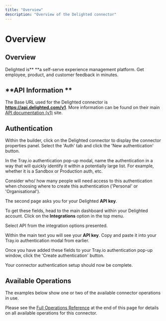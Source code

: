 ```yaml
---
title: "Overview"
description: "Overview of the Delighted connector"
---
```


# Overview

## Overview

Delighted is** **a self-serve experience management platform. Get employee, product, and customer feedback in minutes.

## **API Information **

The Base URL used for the Delighted connector is **https://api.delighted.com/v1**. More information can be found on their main [API documentation (v1)](https://app.delighted.com/docs/api/sending-to-people) site.

## Authentication

Within the builder, click on the Delighted connector to display the connector properties panel. Select the 'Auth' tab and click the 'New authentication' button.

In the Tray.io authentication pop-up modal, name the authentication in a way that will quickly identify it within a potentially large list. For example, whether it is a Sandbox or Production auth, etc.

Consider who/ how many people will need access to this authentication when choosing where to create this authentication ('Personal' or 'Organisational').

The second page asks you for your Delighted **API key**.

To get these fields, head to the main dashboard within your Delighted account. Click on the **Integrations** option in the top menu.

Select API from the integration options presented.

Within the main text you will see your **API key**. Copy and paste it into your Tray.io authentication modal from earlier.

Once you have added these fields to your Tray.io authentication pop-up window, click the 'Create authentication' button. 

Your connector authentication setup should now be complete.

## Available Operations

The examples below show one or two of the available connector operations in use.

Please see the [Full Operations Reference](#operationsFull) at the end of this page for details on all available operations for this connector.
